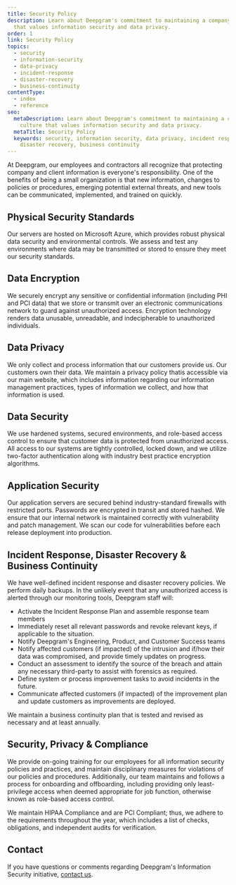 ---
title: Security Policy
description: Learn about Deepgram's commitment to maintaining a company culture
  that values information security and data privacy.
order: 1
link: Security Policy
topics:
  - security
  - information-security
  - data-privacy
  - incident-response
  - disaster-recovery
  - business-continuity
contentType:
  - index
  - reference
seo:
  metaDescription: Learn about Deepgram's commitment to maintaining a company
    culture that values information security and data privacy.
  metaTitle: Security Policy
  keywords: security, information security, data privacy, incident response,
    disaster recovery, business continuity
---

At Deepgram, our employees and contractors all recognize that protecting company and client information is everyone's responsibility. One of the benefits of being a small organization is that new information, changes to policies or procedures, emerging potential external threats, and new tools can be communicated, implemented, and trained on quickly.

## Physical Security Standards

Our servers are hosted on Microsoft Azure, which provides robust physical data security and environmental controls. We assess and test any environments where data may be transmitted or stored to ensure they meet our security standards.

## Data Encryption

We securely encrypt any sensitive or confidential information (including PHI and PCI data) that we store or transmit over an electronic communications network to guard against unauthorized access. Encryption technology renders data unusable, unreadable, and indecipherable to unauthorized individuals.

## Data Privacy

We only collect and process information that our customers provide us. Our customers own their data. We maintain a privacy policy thatis accessible via our main website, which includes information regarding our information management practices, types of information we collect, and how that information is used.

## Data Security

We use hardened systems, secured environments, and role-based access control to ensure that customer data is protected from unauthorized access. All access to our systems are tightly controlled, locked down, and we utilize two-factor authentication along with industry best practice encryption algorithms.

## Application Security

Our application servers are secured behind industry-standard firewalls with restricted ports. Passwords are encrypted in transit and stored hashed. We ensure that our internal network is maintained correctly with vulnerability and patch management. We scan our code for vulnerabilities before each release deployment into production.

## Incident Response, Disaster Recovery & Business Continuity

We have well-defined incident response and disaster recovery policies. We perform daily backups. In the unlikely event that any unauthorized access is alerted through our monitoring tools, Deepgram staff will:

* Activate the Incident Response Plan and assemble response team members
* Immediately reset all relevant passwords and revoke relevant keys, if applicable to the situation.
* Notify Deepgram's Engineering, Product, and Customer Success teams
* Notify affected customers (if impacted) of the intrusion and if/how their data was compromised, and provide timely updates on progress.
* Conduct an assessment to identify the source of the breach and attain any necessary third-party to assist with forensics as required.
* Define system or process improvement tasks to avoid incidents in the future.
* Communicate affected customers (if impacted) of the improvement plan and update customers as improvements are deployed.

We maintain a business continuity plan that is tested and revised as necessary and at least annually.

## Security, Privacy & Compliance

We provide on-going training for our employees for all information security policies and practices, and maintain disciplinary measures for violations of our policies and procedures. Additionally, our team maintains and follows a process for onboarding and offboarding, including providing only least-privilege access when deemed appropriate for job function, otherwise known as role-based access control.

We maintain HIPAA Compliance and are PCI Compliant; thus, we adhere to the requirements throughout the year, which includes a list of checks, obligations, and independent audits for verification.

## Contact

If you have questions or comments regarding Deepgram's Information Security initiative, [contact us](mailto:security@deepgram.com).
